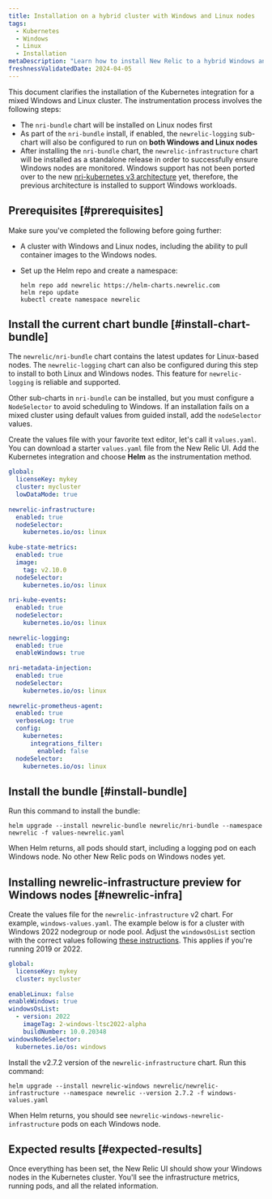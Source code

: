 ```yaml
---
title: Installation on a hybrid cluster with Windows and Linux nodes
tags:
  - Kubernetes
  - Windows
  - Linux
  - Installation
metaDescription: "Learn how to install New Relic to a hybrid Windows and Linux Kubernetes cluster."
freshnessValidatedDate: 2024-04-05
---
```



This document clarifies the installation of the Kubernetes integration for a mixed Windows and Linux cluster.  The instrumentation process involves the following steps:

- The `nri-bundle` chart will be installed on Linux nodes first
- As part of the `nri-bundle` install, if enabled, the `newrelic-logging` sub-chart will also be configured to run on **both Windows and Linux nodes**
- After installing the `nri-bundle` chart, the `newrelic-infrastructure` chart will be installed as a standalone release in order to successfully ensure Windows nodes are monitored.  Windows support has not been ported over to the new [nri-kubernetes v3 architecture](https://docs.newrelic.com/docs/kubernetes-pixie/kubernetes-integration/advanced-configuration/changes-since-v3/) yet, therefore, the previous architecture is installed to support Windows workloads.

## Prerequisites [#prerequisites]

Make sure you've completed the following before going further:

* A cluster with Windows and Linux nodes, including the ability to pull container images to the Windows nodes.

* Set up the Helm repo and create a namespace:

  ```shell
  helm repo add newrelic https://helm-charts.newrelic.com
  helm repo update
  kubectl create namespace newrelic
  ```

## Install the current chart bundle [#install-chart-bundle]

The `newrelic/nri-bundle` chart contains the latest updates for Linux-based nodes. The `newrelic-logging` chart can also be configured during this step to install to both Linux and Windows nodes. This feature for `newrelic-logging` is reliable and supported.

Other sub-charts in `nri-bundle` can be installed, but you must configure a `NodeSelector` to avoid scheduling to Windows. If an installation fails on a mixed cluster using default values from guided install, add the `nodeSelector` values.

Create the values file with your favorite text editor, let's call it `values.yaml`. You can download a starter `values.yaml` file from the New Relic UI. Add the Kubernetes integration and choose **Helm** as the instrumentation method.


```yaml
global:
  licenseKey: mykey
  cluster: mycluster
  lowDataMode: true
 
newrelic-infrastructure:
  enabled: true
  nodeSelector:
    kubernetes.io/os: linux
 
kube-state-metrics:
  enabled: true
  image:
    tag: v2.10.0
  nodeSelector:
    kubernetes.io/os: linux
 
nri-kube-events:
  enabled: true
  nodeSelector:
    kubernetes.io/os: linux
 
newrelic-logging:
  enabled: true
  enableWindows: true
 
nri-metadata-injection:
  enabled: true
  nodeSelector:
    kubernetes.io/os: linux
 
newrelic-prometheus-agent:
  enabled: true
  verboseLog: true
  config:
    kubernetes:
      integrations_filter:
        enabled: false
  nodeSelector:
    kubernetes.io/os: linux
```

## Install the bundle [#install-bundle]

Run this command to install the bundle:


```shell
helm upgrade --install newrelic-bundle newrelic/nri-bundle --namespace newrelic -f values-newrelic.yaml

```

When Helm returns, all pods should start, including a logging pod on each Windows node. No other New Relic pods on Windows nodes yet.


## Installing newrelic-infrastructure preview for Windows nodes [#newrelic-infra]

Create the values file for the `newrelic-infrastructure` v2 chart. For example, `windows-values.yaml`. The example below is for a cluster with Windows 2022 nodegroup or node pool. Adjust the `windowsOsList` section with the correct values following [these instructions](/docs/kubernetes-pixie/kubernetes-integration/installation/kubernetes-integration-install-configure/#windows-install). This applies if you're running 2019 or 2022.


```yaml
global:
  licenseKey: mykey
  cluster: mycluster
 
enableLinux: false
enableWindows: true
windowsOsList:
  - version: 2022
    imageTag: 2-windows-ltsc2022-alpha
    buildNumber: 10.0.20348
windowsNodeSelector:
  kubernetes.io/os: windows
```

Install the v2.7.2 version of the `newrelic-infrastructure` chart. Run this command:

```shell
helm upgrade --install newrelic-windows newrelic/newrelic-infrastructure --namespace newrelic --version 2.7.2 -f windows-values.yaml
```

When Helm returns, you should see `newrelic-windows-newrelic-infrastructure` pods on each Windows node.

## Expected results [#expected-results]

Once everything has been set, the New Relic UI should show your Windows nodes in the Kubernetes cluster. You'll see the infrastructure metrics, running pods, and all the related information. 

